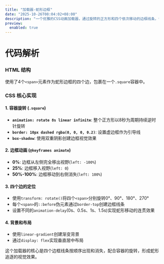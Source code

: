 ```yaml
---
title: "加载器-蛇形边框"
date: "2025-10-26T08:04:02+08:00"
description: "一个优雅的CSS动画加载器，通过旋转的正方形和四个依次移动的边框线条，创造出如同蛇形追逐的视觉效果。使用纯CSS实现，无需任何JavaScript。"
preview:
  enabled: true
---
```


# 代码解析

### HTML 结构

使用了4个`<span>`元素作为蛇形边框的四个边，包裹在一个`.square`容器中。

### CSS 核心实现

#### 1. 容器旋转 (`.square`)

- **`animation: rotate 8s linear infinite`**: 整个正方形以8秒为周期持续逆时针旋转
- **`border: 10px dashed rgba(0, 0, 0, 0.2)`**: 设置虚边框作为引导线
- **`box-shadow`**: 使用双重阴影创建边框视觉效果

#### 2. 边框动画 (`@keyframes animate`)

- **0%**: 边框从左侧完全移出视野(`left: -100%`)
- **25%**: 边框移入视野(`left: 0`)
- **50%-100%**: 边框移动到右侧消失(`left: 100%`)

#### 3. 四个边的定位

- 使用`transform: rotate()`将四个`<span>`分别旋转0°、90°、180°、270°
- 每个`<span>`的`::before`伪元素通过`border-top`创建边框线条
- 设置不同的`animation-delay`(0s、0.5s、1s、1.5s)实现蛇形移动的连贯效果

#### 4. 背景和布局

- 使用`linear-gradient`创建渐变背景
- 通过`display: flex`实现垂直居中布局

这个加载器的核心是四个边框线条按顺序出现和消失，配合容器的旋转，形成蛇形追逐的视觉效果。


<CodeViewer postId="loader-snake-border" />